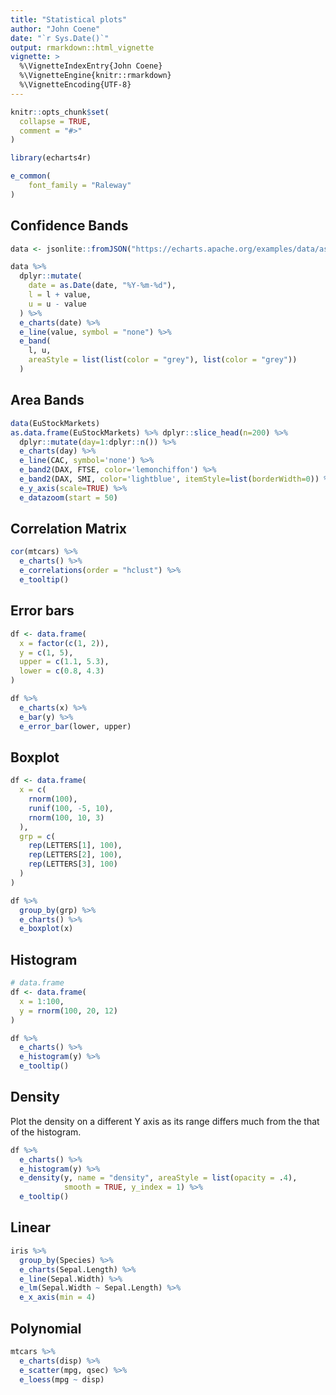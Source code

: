 ```yaml
---
title: "Statistical plots"
author: "John Coene"
date: "`r Sys.Date()`"
output: rmarkdown::html_vignette
vignette: >
  %\VignetteIndexEntry{John Coene}
  %\VignetteEngine{knitr::rmarkdown}
  %\VignetteEncoding{UTF-8}
---
```


```r
knitr::opts_chunk$set(
  collapse = TRUE,
  comment = "#>"
)

library(echarts4r)

e_common(
    font_family = "Raleway"
)
```

## Confidence Bands

```r
data <- jsonlite::fromJSON("https://echarts.apache.org/examples/data/asset/data/confidence-band.json")

data %>% 
  dplyr::mutate(
    date = as.Date(date, "%Y-%m-%d"),
    l = l + value,
    u = u - value
  ) %>% 
  e_charts(date) %>% 
  e_line(value, symbol = "none") %>% 
  e_band(
    l, u, 
    areaStyle = list(list(color = "grey"), list(color = "grey"))
  )
```

## Area Bands

```r
data(EuStockMarkets)
as.data.frame(EuStockMarkets) %>% dplyr::slice_head(n=200) %>%
  dplyr::mutate(day=1:dplyr::n()) %>%
  e_charts(day) %>%
  e_line(CAC, symbol='none') %>%
  e_band2(DAX, FTSE, color='lemonchiffon') %>% 
  e_band2(DAX, SMI, color='lightblue', itemStyle=list(borderWidth=0)) %>%
  e_y_axis(scale=TRUE) %>%
  e_datazoom(start = 50) 
```

## Correlation Matrix

```r
cor(mtcars) %>% 
  e_charts() %>% 
  e_correlations(order = "hclust") %>% 
  e_tooltip()
```

## Error bars

```r
df <- data.frame(
  x = factor(c(1, 2)),
  y = c(1, 5),
  upper = c(1.1, 5.3),
  lower = c(0.8, 4.3)
)

df %>% 
  e_charts(x) %>% 
  e_bar(y) %>% 
  e_error_bar(lower, upper)
```

## Boxplot

```r
df <- data.frame(
  x = c(
    rnorm(100),
    runif(100, -5, 10),
    rnorm(100, 10, 3)
  ),
  grp = c(
    rep(LETTERS[1], 100),
    rep(LETTERS[2], 100),
    rep(LETTERS[3], 100)
  )
)

df %>% 
  group_by(grp) %>% 
  e_charts() %>% 
  e_boxplot(x)
```

## Histogram

```r
# data.frame
df <- data.frame(
  x = 1:100,
  y = rnorm(100, 20, 12)
)

df %>% 
  e_charts() %>% 
  e_histogram(y) %>% 
  e_tooltip()
```

## Density

Plot the density on a different Y axis as its range differs much from the that of the histogram.

```r
df %>%
  e_charts() %>% 
  e_histogram(y) %>% 
  e_density(y, name = "density", areaStyle = list(opacity = .4), 
            smooth = TRUE, y_index = 1) %>% 
  e_tooltip()
```

## Linear

```r
iris %>% 
  group_by(Species) %>% 
  e_charts(Sepal.Length) %>% 
  e_line(Sepal.Width) %>% 
  e_lm(Sepal.Width ~ Sepal.Length) %>% 
  e_x_axis(min = 4)
```

## Polynomial

```r
mtcars %>% 
  e_charts(disp) %>% 
  e_scatter(mpg, qsec) %>% 
  e_loess(mpg ~ disp)
```
